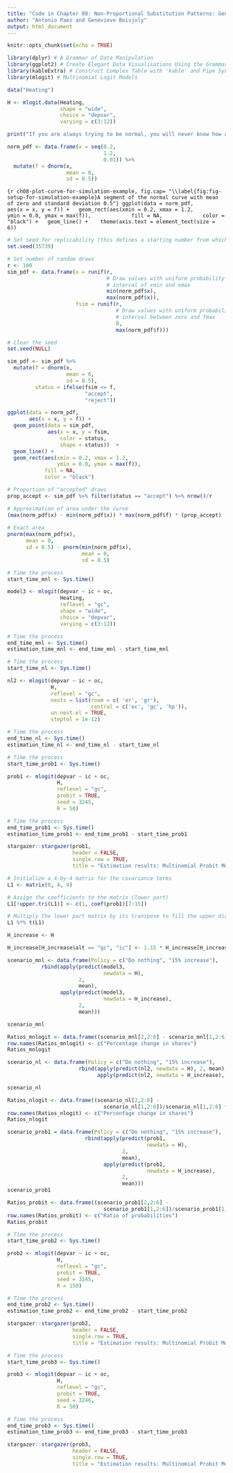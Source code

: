 ```yaml
---
title: "Code in Chapter 08: Non-Proportional Substitution Patterns: Generalized Extreme Value Models"
author: "Antonio Paez and Genevieve Boisjoly"
output: html_document
---
```


```r
knitr::opts_chunk$set(echo = TRUE)
```

```r
library(dplyr) # A Grammar of Data Manipulation
library(ggplot2) # Create Elegant Data Visualisations Using the Grammar of Graphics
library(kableExtra) # Construct Complex Table with 'kable' and Pipe Syntax
library(mlogit) # Multinomial Logit Models
```

```r
data("Heating")
```

```r
H <- mlogit.data(Heating, 
                 shape = "wide", 
                 choice = "depvar", 
                 varying = c(3:12))
```

```r
print("If you are always trying to be normal, you will never know how amazing you can be.")
```

```r
norm_pdf <- data.frame(x = seq(0.2, 
                               1.2, 
                               0.01)) %>%
  mutate(f = dnorm(x, 
                   mean = 0, 
                   sd = 0.5))
```

```{r ch08-plot-curve-for-simulation-example, fig.cap= "\\label{fig:fig-setup-for-simulation-example}A segment of the normal curve with mean of zero and standard deviation 0.5"}
ggplot(data = norm_pdf,
       aes(x = x, y = f)) +
  geom_rect(aes(xmin = 0.2, xmax = 1.2,
                ymin = 0.0, ymax = max(f)),
            fill = NA,
            color = "black") +
  geom_line() + 
  theme(axis.text = element_text(size = 6))
```

```r
# Set seed for replicability (this defines a starting number from which the sequence of random numbers is generated )
set.seed(35739)

# Set number of random draws
r <- 100
sim_pdf <- data.frame(x = runif(r, 
                                # Draw values with uniform probability in the 
                                # interval of xmin and xmax
                                min(norm_pdf$x),
                                max(norm_pdf$x)), 
                      fsim = runif(r, 
                                   # Draw values with uniform probability in the
                                   # interval between zero and fmax
                                   0,
                                   max(norm_pdf$f)))

# Clear the seed
set.seed(NULL)  
```

```r
sim_pdf <- sim_pdf %>%
  mutate(f = dnorm(x, 
                   mean = 0, 
                   sd = 0.5),
         status = ifelse(fsim <= f, 
                         "accept", 
                         "reject"))
```

```r
ggplot(data = norm_pdf,
       aes(x = x, y = f)) +
  geom_point(data = sim_pdf,
             aes(x = x, y = fsim, 
                 color = status,
                 shape = status))  +
  geom_line() +
  geom_rect(aes(xmin = 0.2, xmax = 1.2,
                ymin = 0.0, ymax = max(f)),
            fill = NA,
            color = "black") 
```

```r
# Proportion of "accepted" draws
prop_accept <- sim_pdf %>% filter(status == "accept") %>% nrow()/r

# Approximation of area under the curve
(max(norm_pdf$x) - min(norm_pdf$x)) * max(norm_pdf$f) * (prop_accept)
      
# Exact area
pnorm(max(norm_pdf$x), 
      mean = 0, 
      sd = 0.5) - pnorm(min(norm_pdf$x), 
                        mean = 0, 
                        sd = 0.5)
```

```r
# Time the process
start_time_mnl <- Sys.time()

model3 <- mlogit(depvar ~ ic + oc, 
                 Heating, 
                 reflevel = "gc",
                 shape = "wide", 
                 choice = "depvar",  
                 varying = c(3:12))

# Time the process
end_time_mnl <- Sys.time()
estimation_time_mnl <- end_time_mnl - start_time_mnl
```

```r
# Time the process
start_time_nl <- Sys.time()

nl2 <- mlogit(depvar ~ ic + oc, 
              H, 
              reflevel = "gc",
              nests = list(room = c( 'er', 'gr'), 
                           central = c('ec', 'gc', 'hp')),
              un.nest.el = TRUE, 
              steptol = 1e-12)

# Time the process
end_time_nl <- Sys.time()
estimation_time_nl <- end_time_nl - start_time_nl
```

```r
# Time the process
start_time_prob1 <- Sys.time()

prob1 <- mlogit(depvar ~ ic + oc, 
                H, 
                reflevel = "gc", 
                probit = TRUE, 
                seed = 3245,
                R = 50)

# Time the process
end_time_prob1 <- Sys.time()
estimation_time_prob1 <- end_time_prob1 - start_time_prob1

stargazer::stargazer(prob1, 
                     header = FALSE,
                     single.row = TRUE,
                     title = "Estimation results: Multinomial Probit Model 1")

```

```r
# Initialize a 4-by-4 matrix for the covariance terms
L1 <- matrix(0, 4, 4)

# Assign the coefficients to the matrix (lower part)
L1[!upper.tri(L1)] <- c(1, coef(prob1)[7:15])

# Multiply the lower part matrix by its transpose to fill the upper diagonal
L1 %*% t(L1)
```

```r
H_increase <- H
```

```r
H_increase[H_increase$alt == "gc", "ic"] <- 1.15 * H_increase[H_increase$alt == "gc", "ic"]
```

```r
scenario_mnl <- data.frame(Policy = c("Do nothing", "15% increase"),
           rbind(apply(predict(model3,
                               newdata = H),
                       2, 
                       mean),
                 apply(predict(model3,
                               newdata = H_increase),
                       2, 
                       mean)))

scenario_mnl
```

```r
Ratios_mnlogit <- data.frame((scenario_mnl[2,2:6] - scenario_mnl[1,2:6])/scenario_mnl[1,2:6] * 100)
row.names(Ratios_mnlogit) <- c("Percentage change in shares")  
Ratios_mnlogit
```

```r
scenario_nl <- data.frame(Policy = c("Do nothing", "15% increase"),
                       rbind(apply(predict(nl2, newdata = H), 2, mean),
                             apply(predict(nl2, newdata = H_increase), 2, mean)))

scenario_nl
```

```r
Ratios_nlogit <- data.frame((scenario_nl[2,2:6] - 
                               scenario_nl[1,2:6])/scenario_nl[1,2:6] * 100)
row.names(Ratios_nlogit) <- c("Percentage change in shares")  
Ratios_nlogit
```

```r
scenario_prob1 = data.frame(Policy = c("Do nothing", "15% increase"),
                         rbind(apply(predict(prob1, 
                                             newdata = H), 
                                     2, 
                                     mean),
                               apply(predict(prob1, 
                                             newdata = H_increase),
                                     2, 
                                     mean)))
scenario_prob1
```

```r
Ratios_probit <- data.frame((scenario_prob1[2,2:6] - 
                               scenario_prob1[1,2:6])/scenario_prob1[1,2:6] * 100)
row.names(Ratios_probit) <- c("Ratio of probabilities")  
Ratios_probit

```

```r
# Time the process
start_time_prob2 <- Sys.time()

prob2 <- mlogit(depvar ~ ic + oc, 
                H, 
                reflevel = "gc", 
                probit = TRUE, 
                seed = 3245,
                R = 150)

# Time the process
end_time_prob2 <- Sys.time()
estimation_time_prob2 <- end_time_prob2 - start_time_prob2

stargazer::stargazer(prob2, 
                     header = FALSE,
                     single.row = TRUE,
                     title = "Estimation results: Multinomial Probit Model 2")
```

```r
# Time the process
start_time_prob3 <- Sys.time()

prob3 <- mlogit(depvar ~ ic + oc, 
                H, 
                reflevel = "gc", 
                probit = TRUE, 
                seed = 3246,
                R = 50)

# Time the process
end_time_prob3 <- Sys.time()
estimation_time_prob3 <- end_time_prob3 - start_time_prob3

stargazer::stargazer(prob3, 
                     header = FALSE,
                     single.row = TRUE,
                     title = "Estimation results: Multinomial Probit Model 3")
```
